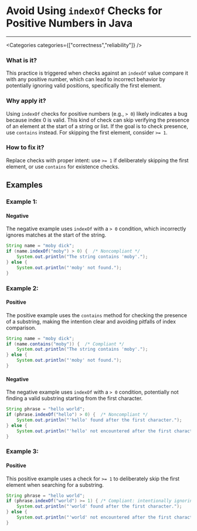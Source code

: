 

# Avoid Using `indexOf` Checks for Positive Numbers in Java

<Severity severity={SeverityLevels.HIGH} />

---

<Categories categories={["correctness","reliability"]} />

### What is it?
This practice is triggered when checks against an `indexOf` value compare it with any positive number, which can lead to incorrect behavior by potentially ignoring valid positions, specifically the first element.

### Why apply it?
Using `indexOf` checks for positive numbers (e.g., `> 0`) likely indicates a bug because index 0 is valid. This kind of check can skip verifying the presence of an element at the start of a string or list. If the goal is to check presence, use `contains` instead. For skipping the first element, consider `>= 1`.

### How to fix it?
Replace checks with proper intent: use `>= 1` if deliberately skipping the first element, or use `contains` for existence checks.

## Examples

### Example 1:

<!-- #example -->

#### Negative

<!-- #example_negative_description -->
The negative example uses `indexOf` with a `> 0` condition, which incorrectly ignores matches at the start of the string.

<!-- #example_negative_code -->
```java
String name = "moby dick";
if (name.indexOf("moby") > 0) {  /* Noncompliant */
    System.out.println("The string contains 'moby'.");
} else {
    System.out.println("'moby' not found.");
}
```

### Example 2:

<!-- #example -->

#### Positive

<!-- #example_positive_description -->
The positive example uses the `contains` method for checking the presence of a substring, making the intention clear and avoiding pitfalls of index comparison.

<!-- #example_positive_code -->
```java
String name = "moby dick";
if (name.contains("moby")) {  /* Compliant */
    System.out.println("The string contains 'moby'.");
} else {
    System.out.println("'moby' not found.");
}
```

#### Negative

<!-- #example_negative_description -->
The negative example uses `indexOf` with a `> 0` condition, potentially not finding a valid substring starting from the first character.

<!-- #example_negative_code -->
```java
String phrase = "hello world";
if (phrase.indexOf("hello") > 0) {  /* Noncompliant */
    System.out.println("'hello' found after the first character.");
} else {
    System.out.println("'hello' not encountered after the first character.");
}
```

### Example 3:

<!-- #example -->

#### Positive

<!-- #example_positive_description -->
This positive example uses a check for `>= 1` to deliberately skip the first element when searching for a substring.

<!-- #example_positive_code -->
```java
String phrase = "hello world";
if (phrase.indexOf("world") >= 1) { /* Compliant: intentionally ignoring first character */
    System.out.println("'world' found after the first character.");
} else {
    System.out.println("'world' not encountered after the first character.");
}
```